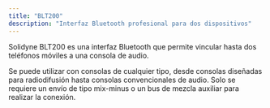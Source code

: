 ```yaml
---
title: "BLT200"
description: "Interfaz Bluetooth profesional para dos dispositivos"
---
```


Solidyne BLT200 es una interfaz Bluetooth que permite vincular hasta dos teléfonos móviles a una consola de audio.

Se puede utilizar con consolas de cualquier tipo, desde consolas diseñadas para radiodifusión hasta consolas convencionales de audio. Solo se requiere un envío de tipo mix-minus o un bus de mezcla auxiliar para realizar la conexión.